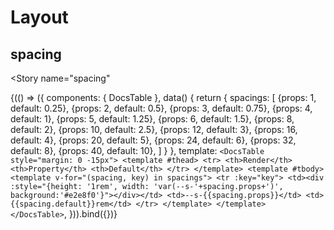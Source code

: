 
<Meta
  title="Docs/Global variables/Layout"
/>

# Layout

## spacing

<Story
  name="spacing"
>
  {(() => ({
    components: { DocsTable },
    data() {
      return {
        spacings: [
          {props: 1, default: 0.25},
          {props: 2, default: 0.5},
          {props: 3, default: 0.75},
          {props: 4, default: 1},
          {props: 5, default: 1.25},
          {props: 6, default: 1.5},
          {props: 8, default: 2},
          {props: 10, default: 2.5},
          {props: 12, default: 3},
          {props: 16, default: 4},
          {props: 20, default: 5},
          {props: 24, default: 6},
          {props: 32, default: 8},
          {props: 40, default: 10},
        ]
      }
    },
    template: `<DocsTable style="margin: 0 -15px">
      <template #thead>
        <tr>
          <th>Render</th>
          <th>Property</th>
          <th>Default</th>
        </tr>
      </template>
      <template #tbody>
        <template v-for="(spacing, key) in spacings">
          <tr :key="key">
            <td><div :style="{height: '1rem', width: 'var(--s-'+spacing.props+')', background:'#e2e8f0'}"></div></td>
            <td>--s-{{spacing.props}}</td>
            <td>{{spacing.default}}rem</td>
          </tr>
        </template>
      </template>
    </DocsTable>`,
  })).bind({})}
</Story>
